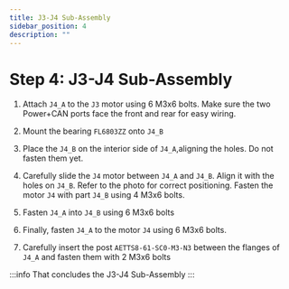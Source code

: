 ```yaml
---
title: J3-J4 Sub-Assembly
sidebar_position: 4
description: ""
---
```



# Step 4: J3-J4 Sub-Assembly

1. Attach `J4_A` to the `J3` motor using 6 M3x6 bolts. Make sure the two Power+CAN ports face the front and rear for easy wiring.
<AssemblyGuideImage src="j3-j4/step1.png" alt="step1" width="30%" />

2. Mount the bearing `FL6803ZZ` onto `J4_B`
<AssemblyGuideImage src="j3-j4/step2.png" alt="step2" width="40%" />

3. Place the `J4_B` on the interior side of `J4_A`,aligning the holes. Do not fasten them yet.
<AssemblyGuideImage src="j3-j4/step3.png" alt="step3" width="40%" />

4. Carefully slide the `J4` motor between `J4_A` and `J4_B`. Align it with the holes on `J4_B`. Refer to the photo for correct positioning. Fasten the motor `J4` with part `J4_B` using 4 M3x6 bolts.
<AssemblyGuideImage src="j3-j4/step4.png" alt="step4" width="40%" />

5. Fasten `J4_A` into `J4_B` using 6 M3x6 bolts
<AssemblyGuideImage src="j3-j4/step5.png" alt="step5" width="40%" />

6. Finally, fasten `J4_A` to the motor `J4` using 6 M3x6 bolts.
<AssemblyGuideImage src="j3-j4/step6.png" alt="step6" width="40%" />

7. Carefully insert the post `AETTS8-61-SC0-M3-N3` between the flanges of `J4_A` and fasten them with 2 M3x6 bolts
<AssemblyGuideImage src="j3-j4/step7.png" alt="step7" width="40%" />

:::info
That concludes the J3-J4 Sub-Assembly
<AssemblyGuideImage src="j3-j4/conclusion.png" alt="conclusion" width="40%" />
:::
